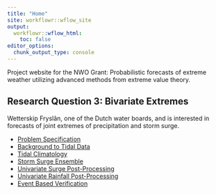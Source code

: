 ```yaml
---
title: "Home"
site: workflowr::wflow_site
output:
  workflowr::wflow_html:
    toc: false
editor_options:
  chunk_output_type: console
---
```


Project website for the NWO Grant: Probabilistic forecasts of extreme weather utilizing advanced methods from extreme value theory.

## Research Question 3: Bivariate Extremes

Wetterskip Fryslân, one of the Dutch water boards, and is interested in forecasts of joint extremes of precipitation and storm surge.

* [Problem Specification](compound-event-definition.html)  
* [Background to Tidal Data](details-on-tidal-summaries.html) 
* [Tidal Climatology](surge_climatology.html)  
* [Storm Surge Ensemble](ensemble_details.html)  
* [Univariate Surge Post-Processing](univariate_pp.html)  
* [Univariate Rainfall Post-Processing](univariate_rainfall_pp.html)  
* [Event Based Verification](event-based-verification.html)

